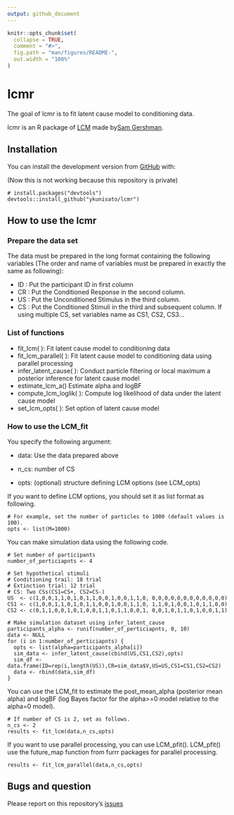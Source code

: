 ```yaml
---
output: github_document
---
```


<!-- README.md is generated from README.Rmd. Please edit that file -->

```r
knitr::opts_chunk$set(
  collapse = TRUE,
  comment = "#>",
  fig.path = "man/figures/README-",
  out.width = "100%"
)
```

# lcmr

<!-- badges: start -->
<!-- badges: end -->

The goal of lcmr is to fit latent cause model to conditioning data. 

lcmr is an R package of [LCM]( https://github.com/sjgershm/LCM) made by[Sam Gershman](http://gershmanlab.webfactional.com/people/sam.html).


## Installation

You can install the development version from [GitHub](https://github.com/) with:

(Now this is not working because this repository is private)

``` 
# install.packages("devtools")
devtools::install_github("ykunisato/lcmr")
```

## How to use the lcmr
### Prepare the data set

The data must be prepared in the long format containing the following variables (The order and name of variables must be prepared in exactly the same as following):

- ID : Put the participant ID in first column
- CR : Put the Conditioned Response in the second column.
- US : Put the Unconditioned Stimulus in the third column.
- CS : Put the Conditioned Stimuli in the third and subsequent column. If using multiple CS, set variables name as CS1, CS2, CS3...


### List of functions

- fit_lcm( ): Fit latent cause model to conditioning data
- fit_lcm_parallel( ): Fit latent cause model to conditioning data using parallel processing
- infer_latent_cause( ): Conduct particle filtering or local maximum a posterior inference for latent cause model
- estimate_lcm_a() Estimate alpha and logBF
- compute_lcm_loglik( ): Compute log likelihood of data under the latent cause model
- set_lcm_opts( ): Set option of latent cause model

### How to use the LCM_fit

You specify the following argument:

- data: Use the data prepared above

- n_cs: number of CS

- opts: (optional) structure defining LCM options (see LCM_opts)

If you want to define LCM options, you should set it as list format as following.

```
# For example, set the number of particles to 1000 (default values is 100).
opts <- list(M=1000)
```

You can make simulation data using the following code.

```
# Set number of participants
number_of_perticiapnts <- 4

# Set hypothetical stimuli
# Conditioning trail: 18 trial
# Extinction trial: 12 trial
# CS: Two CSs(CS1=CS+, CS2=CS-)
US  <- c(1,0,0,1,1,0,1,0,1,1,0,0,1,0,0,1,1,0, 0,0,0,0,0,0,0,0,0,0,0,0)
CS1 <- c(1,0,0,1,1,0,1,0,1,1,0,0,1,0,0,1,1,0, 1,1,0,1,0,0,1,0,1,1,0,0)
CS2 <- c(0,1,1,0,0,1,0,1,0,0,1,1,0,1,1,0,0,1, 0,0,1,0,1,1,0,1,0,0,1,1)

# Make simulation dataset using infer_latent_cause
participants_alpha <- runif(number_of_perticiapnts, 0, 10)
data <- NULL
for (i in 1:number_of_perticiapnts) {
  opts <- list(alpha=participants_alpha[i])
  sim_data <- infer_latent_cause(cbind(US,CS1,CS2),opts)
  sim_df <- data.frame(ID=rep(i,length(US)),CR=sim_data$V,US=US,CS1=CS1,CS2=CS2)
  data <- rbind(data,sim_df)
}
```

You can use the LCM_fit to estimate the post_mean_alpha (posterior mean alpha) and logBF (log Bayes factor for the alpha>=0 model relative to the alpha=0 model).

```
# If number of CS is 2, set as follows.
n_cs <- 2
results <- fit_lcm(data,n_cs,opts)
```

If you want to use parallel processing, you can use LCM_pfit(). LCM_pfit() use the future_map function from furrr packages for parallel processing.

```
results <- fit_lcm_parallel(data,n_cs,opts)
```

## Bugs and question

Please report on this repository's [issues](https://github.com/ykunisato/lcmr/issues)
